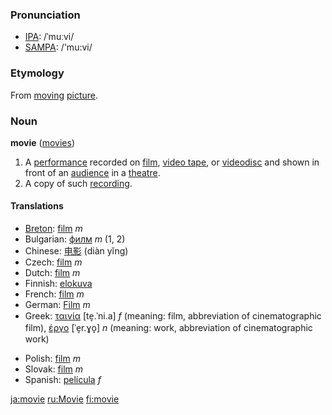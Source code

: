 === Pronunciation ===
*[[w:IPA|IPA]]: /ˈmuːvi/
*[[w:SAMPA|SAMPA]]: /'mu:vi/

=== Etymology ===

From [[moving]] [[picture]].

=== Noun ===
'''movie''' ([[movies]])

#A [[performance]] recorded on [[film]], [[video tape]], or [[videodisc]] and shown in front of an [[audience]] in a [[theatre]].
#A copy of such [[recording]].

==== Translations ====
{{top}}
*[[Breton]]: [[film]] ''m''
*Bulgarian: [[филм]] ''m'' (1, 2)
*Chinese: [[电影]] (diàn yĭng)
*Czech: [[film]] ''m''
*Dutch: [[film]] ''m''
*Finnish: [[elokuva]]
*French: [[film]] ''m''
*German: [[Film]] ''m''
*Greek: [[ταινία]] [te̞.ˈni.a] ''f'' (meaning: film, abbreviation of cinematographic film), [[έργο]] [ˈe̞r.ɣo̞] ''n'' (meaning: work, abbreviation of cinematographic work)
{{mid}}
*Polish: [[film]] ''m''
*Slovak: [[film#Slovak|film]] ''m''
*Spanish: [[película]] ''f''
{{bottom}}

[[ja:movie]]
[[ru:Movie]]
[[fi:movie]]